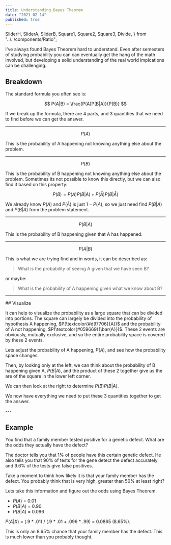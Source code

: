 ```yaml
---
title: Understanding Bayes Theorem
date: "2021-02-14"
published: true
---
```



  SliderH,
  SliderA,
  SliderB,
  Square1,
  Square2,
  Square3,
  Divide,
} from "../../components/Ratio";

<L title="Understanding Bayes Theorem">
I've always found Bayes Theorem hard to understand. Even after semesters of studying probability you can can eventually get the hang of the math involved, but developing a solid understanding of the real world implcations can be challenging.

## Breakdown

The standard formula you often see is:

$$
P(A|B) = \frac{P(A)P(B|A)}{P(B)}
$$

If we break up the formula, there are 4 parts, and 3 quantities that we need to find before we can get the answer.

---

$$
P(A)
$$

This is the probability of A happening not knowing anything else about the problem.

---

$$
P(B)
$$

This is the probability of B happening not knowing anything else about the problem. Sometimes its not possible to know this directly, but we can also find it based on this property:

$$
P(B) = P(A)P(B|A) + P(\bar{A})P(B|\bar{A})
$$

We already know $P(A)$ and $P(\bar{A})$ is just $1 - P(A)$, so we just need find $P(B|A)$ and $P(B|\bar{A})$ from the problem statement.

---

$$
P(B|A)
$$

This is the probability of B happening given that A has happened.

---

$$
P(A|B)
$$

This is what we are trying find and in words, it can be described as:

> What is the probability of seeing A given that we have seen B?

or maybe:

> What is the probability of A happening given what we know about B?

---

<div>
## Visualize

It can help to visualize the probability as a large square that can be divided into portions. The square can largely be divided into the probability of hypothesis A happening, $P(\textcolor{#d97706}{A})$ and the probability of A not happening, $P(\textcolor{#059669}{\bar{A}})$. These 2 events are obviously, mutually exclusive, and so the entire probability space is covered by these 2 events.

<div class="sticky top-0 py-3 bg-white z-50 backdrop-blur backdrop-filter bg-opacity-75">
  <Square1 client:load />
</div>

Lets adjust the probability of A happening, $P(A)$, and see how the probability space changes.

<SliderH client:load />

Then, by looking only at the left, we can think about the probability of B happening given A, $P(B|A)$, and the product of these 2 together give us the are of the square in the lower left corner.

<SliderA client:load />

<Square2 client:load />

We can then look at the right to determine $P(B)P(B|A)$.

<SliderB client:load />

<Square3 client:load />

We now have everything we need to put these 3 quantities together to get the answer.

<Divide client:load />
</div>
---

## Example

You find that a family member tested positive for a genetic defect. What are the odds they actually have the defect?

The doctor tells you that 1% of people have this certain genetic defect. He also tells you that 90% of tests for the gene detect the defect accurately and 9.6% of the tests give false positives.

Take a moment to think how likely it is that your family member has the defect. You probably think that is very high, greater than 50% at least right?

Lets take this information and figure out the odds using Bayes Theorem.

- $P(A)$ = 0.01
- $P(B|A)$ = 0.90
- $P(B|\bar{A})$ = 0.096

$P(A|X)$ = (.9 \* .01) / (.9 \* .01 + .096 \* .99) = 0.0865 (8.65%).

This is only an 8.65% chance that your family member has the defect. This is much lower than you probably thought.

</L>
